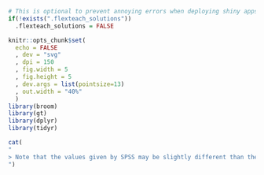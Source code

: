 ```r
# This is optional to prevent annoying errors when deploying shiny apps
if(!exists(".flexteach_solutions"))
  .flexteach_solutions = FALSE
```

```r
knitr::opts_chunk$set(
  echo = FALSE
  , dev = "svg"
  , dpi = 150
  , fig.width = 5
  , fig.height = 5
  , dev.args = list(pointsize=13)
  , out.width = "40%"
  )
library(broom)
library(gt)
library(dplyr)
library(tidyr)
```


```r
cat(
"
> Note that the values given by SPSS may be slightly different than the ones you calculated due to the rounding in the calculation. When you calculate it, it is best not to round until the end (unlike what is shown in questions 5 and 6, where values were rounded after each step for neatness of the display).
")
```

